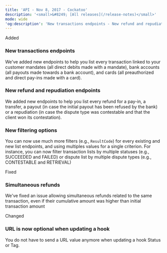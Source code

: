 ```yaml
---
title: 'API - Nov 8, 2017 - Cockatoo'  
description: '<small>&#8249; [All releases](/release-notes)</small>'  
mode: wide  
'og:description': 'New transactions endpoints - New refund and repudiation endpoints - New filtering options - URL is now optional when updating a hook - Simultaneous refunds'  
---
```

  
  <div class="pill pill-green rn-pill">Added</div> 
  
### New transactions endpoints  

We've added new endpoints to help you list every transaction linked to your customer mandates (all direct debits made with a mandate), bank accounts (all payouts made towards a bank account), and cards (all preauthorized and direct pay-ins made with a card). 
  
### New refund and repudiation endpoints  

We added new endpoints to help you list every refund for a pay-in, a transfer, a payout (in case the initial payout has been refused by the bank) or a repudiation (in case the dispute type was contestable and that the client won its contestation). 
  
### New filtering options  

You can now use much more filters (e.g., `ResultCode`) for every existing and new list endpoints, and using multiples values for a single criterion. For instance, you can now filter transaction lists by multiple statuses (e.g., SUCCEEDED and FAILED) or dispute list by multiple dispute types (e.g., CONTESTABLE and RETRIEVAL)  
  <div class="pill pill-orange rn-pill">Fixed</div> 
  
### Simultaneous refunds  

We've fixed an issue allowing simultaneous refunds related to the same transaction, even if their cumulative amount was higher than initial transaction amount  
  <div class="pill pill-blue rn-pill">Changed</div> 
  
### URL is now optional when updating a hook  

You do not have to send a URL value anymore when updating a hook Status or Tag.